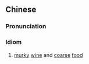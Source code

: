 {{also|浊酒粗食}}
==Chinese==
{{zh-forms|s=浊酒粗食|type=22}}

===Pronunciation===
{{zh-pron
|m=zhuójiǔ cūshí
|cat=id
}}

===Idiom===
{{zh-idiom}}

# {{lb|zh|literary}} [[murky]] [[wine]] and [[coarse]] [[food]]